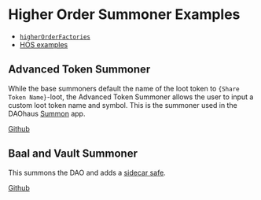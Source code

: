 # Higher Order Summoner Examples

- [`higherOrderFactories`](https://github.com/HausDAO/Baal/tree/feat/baalZodiac/contracts/higherOrderFactories)
- [HOS examples](https://github.com/HausDAO/baal-tokens/tree/feat/num2shaman/contracts/hos)

## Advanced Token Summoner

While the base summoners default the name of the loot token to `{Share Token Name}`-loot, the Advanced Token Summoner allows the user to input a custom loot token name and symbol. This is the summoner used in the DAOhaus [Summon](https://summon.daohaus.club/) app.

[Github](https://github.com/HausDAO/Baal/blob/feat/baalZodiac/contracts/higherOrderFactories/BaalAdvTokenSummoner.sol)

## Baal and Vault Summoner

This summons the DAO and adds a [sidecar safe](/contracts/treasury).

[Github](https://github.com/HausDAO/Baal/blob/feat/baalZodiac/contracts/higherOrderFactories/BaalAndVaultSummoner.sol)
